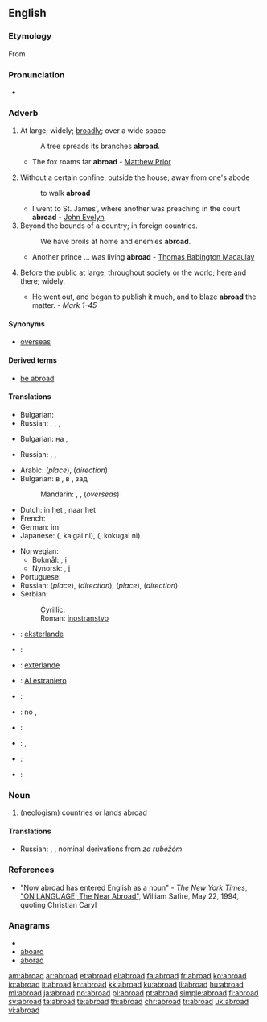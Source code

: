 ==English==

===Etymology===
From {{etyl|enm|en}} {{prefix|a|broad}}

===Pronunciation===
* {{audio|en-us-abroad.ogg|Audio (US)}}

===Adverb===
{{en-adv}}

# {{dated}} At large; widely; [[broadly]]; over a wide space
#: A tree spreads its branches '''abroad'''.
#* The fox roams far '''abroad''' - [[w:Matthew Prior|Matthew Prior]]
# {{dated}} Without a certain confine; outside the house; away from one's abode
#: to walk '''abroad'''
#* I went to St. James', where another was preaching in the court '''abroad''' - [[w:John Evelyn|John Evelyn]]
# Beyond the bounds of a country; in foreign countries.
#: We have broils at home and enemies '''abroad'''.
#* Another prince ... was living '''abroad''' - [[w:Thomas Babington Macaulay|Thomas Babington Macaulay]]
# {{dated}} Before the public at large; throughout society or the world; here and there; widely.
#* He went out, and began to publish it much, and to blaze '''abroad''' the matter. - ''Mark 1-45''

====Synonyms====
* [[overseas]]

====Derived terms====
* [[be abroad]]
<!--*# To be wide of the mark; to be at fault; as, you '''are all abroad''' in your guess.
*# To be at a loss or [[nonplussed]].-->

====Translations====
{{trans-top|at large; widely; broadly; over a wide space}}
* Bulgarian: {{t|bg|навсякъде}}
* Russian: {{t|ru|широко|tr=širokó}}, {{t|ru|вширь|tr=všir’}}, {{t+|ru|повсюду|tr=povsjúdu}}, {{t+|ru|везде|tr=vezdé}}
{{trans-mid}}
{{trans-bottom}}

{{trans-top|without a certain confine; outside the house}}
* Bulgarian: на {{t|bg|открито}}, {{t|bg|извън къщи}}
{{trans-mid}}
* Russian: {{t+|ru|снаружи|tr=snarúži}}, {{t+|ru|наружу|tr=narúžu}}, {{t|ru|на улице|tr=na úlice}}
{{trans-bottom}}

{{trans-top|beyond the bounds of a country; in foreign countries}}
* Arabic: {{qualifier|where}} {{t|ar|في الخارج|tr=fii 'l-khaarij}} (''place''), {{t|ar|الى الخارج|tr=ilaa 'l-khaarij}} (''direction'')
* Bulgarian: в {{t|bg|чужбина}}, в {{t|bg|странство}}, зад {{t+|bg|граница}}
*: Mandarin: {{t-|cmn|國外|sc=Hani}},  {{t-|cmn|国外|tr=guówài|sc=Hani}},  {{t-|cmn|海外|tr=hǎiwài|sc=Hani}} (''overseas'')
* Dutch: in het {{t+|nl|buitenland}}, naar het {{t+|nl|buitenland}}
* French: {{t|fr|à l'étranger|n}}
* German: im {{t+|de|Ausland}}
* Japanese: {{Jpan|[[海外]]に}} ({{Jpan|[[かいがい]]に}}, kaigai ni), {{Jpan|[[国外]]に}} ({{Jpan|[[こくがい]]に}}, kokugai ni)
{{trans-mid}}
* Norwegian:
** Bokmål: {{t|no|utenlands}}, [[i]] {{t|no|utlandet}}
** Nynorsk: {{t|no|utanlands}}, [[i]] {{t|no|utlandet}}
* Portuguese: {{t|pt|no estrangeiro}}
* Russian: {{t|ru|за границей|tr=za granícej}} (''place''), {{t|ru|за границу|tr=za granícu}} (''direction''), {{qualifier|where}} {{t|ru|за рубежом|tr=za rubežóm}} (''place''), {{t|ru|за рубеж|tr=za rubéž}} (''direction'')
* Serbian:
*: Cyrillic: {{t-|sr|иностранство|n|sc=Cyrl}}
*: Roman: [[inostranstvo]] {{n}}
{{trans-bottom}}

{{checktrans-top}}
* {{ttbc|Esperanto}}: [[eksterlande]]
* {{ttbc|French}}: {{t|fr|à l'étranger}}
* {{ttbc|Ido}}: [[exterlande]]
* {{ttbc|Interlingua}}: [[Al estraniero]]
* {{ttbc|Italian}}: {{t|it|all'estero}}
{{checktrans-mid}}
* {{ttbc|Portuguese}}: no {{t+|pt|estrangeiro}}, {{t|[t|além-mar}}
* {{ttbc|Romanian}}: {{t|ro|in străinătate}}
* {{ttbc|Spanish}}: {{t|es|al exterior}}, {{t+|es|ultramar}}
* {{ttbc|Swedish}}: {{t|sv|utomlands}}
* {{ttbc|Welsh}}: {{t|cy|tramor|xs=Welsh}}
{{checktrans-bottom}}

===Noun===
{{rft}}
{{infl|en|noun}}

# (neologism) countries or lands abroad

====Translations====
* Russian: {{t|ru|зарубеж|tr=zarubéž}}, {{t|ru|зарубежье|tr=zarubéžie}}, nominal derivations from ''za rubežóm''

===References===
* "Now abroad has entered English as a noun" - ''The New York Times'', [http://www.nytimes.com/1994/05/22/magazine/on-language-the-near-abroad.html "ON LANGUAGE; The Near Abroad"],  William Safire, May 22, 1994, quoting Christian Caryl

===Anagrams===
* {{alphagram|aabdor}}
* [[aboard#English|aboard]]
* [[aborad#English|aborad]]

[[am:abroad]]
[[ar:abroad]]
[[et:abroad]]
[[el:abroad]]
[[fa:abroad]]
[[fr:abroad]]
[[ko:abroad]]
[[io:abroad]]
[[it:abroad]]
[[kn:abroad]]
[[kk:abroad]]
[[ku:abroad]]
[[li:abroad]]
[[hu:abroad]]
[[ml:abroad]]
[[ja:abroad]]
[[no:abroad]]
[[pl:abroad]]
[[pt:abroad]]
[[simple:abroad]]
[[fi:abroad]]
[[sv:abroad]]
[[ta:abroad]]
[[te:abroad]]
[[th:abroad]]
[[chr:abroad]]
[[tr:abroad]]
[[uk:abroad]]
[[vi:abroad]]